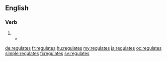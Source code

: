 ==English==

===Verb===
{{head|en|verb form}}

# {{en-third-person singular of|regulate}}
#* {{quote-book
|passage=...It '''regulates''' and governs the Passions of the Mind, and brings them into due moderation and frame...
|page=17
|title=An Account of the Growth of Deism in England
|author=William Stephens
|year=1696}}

[[de:regulates]]
[[fr:regulates]]
[[hu:regulates]]
[[my:regulates]]
[[ja:regulates]]
[[oc:regulates]]
[[simple:regulates]]
[[fi:regulates]]
[[sv:regulates]]